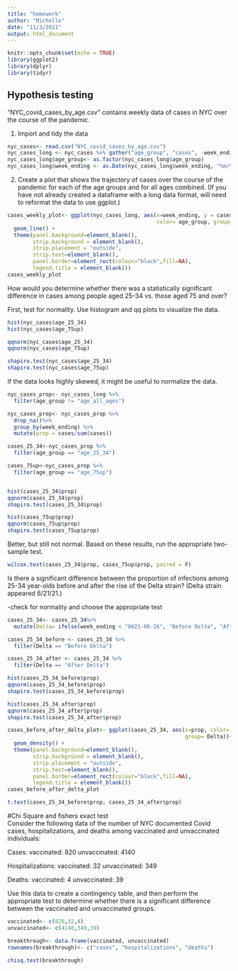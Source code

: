 ```yaml
---
title: "homework"
author: "Michelle"
date: "11/3/2021"
output: html_document
---
```


```r
knitr::opts_chunk$set(echo = TRUE)
library(ggplot2)
library(dplyr)
library(tidyr)
```

## Hypothesis testing

"NYC_covid_cases_by_age.csv" contains weekly data of cases in NYC over the course of the pandemic. 

1) Import and tidy the data
```r

nyc_cases<- read.csv("NYC_covid_cases_by_age.csv")
nyc_cases_long <- nyc_cases %>% gather("age_group", "cases", -week_ending)
nyc_cases_long$age_group<- as.factor(nyc_cases_long$age_group)
nyc_cases_long$week_ending <- as.Date(nyc_cases_long$week_ending, "%m/%d/%Y")
```

2) Create a plot that shows the trajectory of cases over the course of the pandemic for each of the age groups and for all ages combined. (If you have not already created a dataframe with a long data format, will need to reformat the data to use ggplot.)

```r
cases_weekly_plot<- ggplot(nyc_cases_long, aes(x=week_ending, y = cases, 
                                               color= age_group, group= age_group))+
  geom_line() +
  theme(panel.background=element_blank(), 
        strip.background = element_blank(),
        strip.placement = "outside",
        strip.text=element_blank(),
        panel.border=element_rect(colour="black",fill=NA),
        legend.title = element_blank())  
cases_weekly_plot

```

How would you determine whether there was a statistically significant difference in cases among people aged 25-34 vs. those aged 75 and over?  

First, test for normality. Use histogram and qq plots to visualize the data.

```r
hist(nyc_cases$age_25_34)
hist(nyc_cases$age_75up)

qqnorm(nyc_cases$age_25_34)
qqnorm(nyc_cases$age_75up)

shapiro.test(nyc_cases$age_25_34)  
shapiro.test(nyc_cases$age_75up)
```

If the data looks highly skewed, it might be useful to normalize the data.
```r
nyc_cases_prop<- nyc_cases_long %>%
  filter(age_group != "age_all_ages")

nyc_cases_prop<- nyc_cases_prop %>%
  drop_na()%>%
  group_by(week_ending) %>% 
  mutate(prop = cases/sum(cases))

cases_25_34<-nyc_cases_prop %>%
  filter(age_group == "age_25_34")

cases_75up<-nyc_cases_prop %>%
  filter(age_group == "age_75up")


hist(cases_25_34$prop)
qqnorm(cases_25_34$prop)
shapiro.test(cases_25_34$prop) 

hist(cases_75up$prop)
qqnorm(cases_75up$prop)
shapiro.test(cases_75up$prop)
```
Better, but still not normal. 
Based on these results, run the appropriate two-sample test.
```r
wilcox.test(cases_25_34$prop, cases_75up$prop, paired = F)
```

Is there a significant difference between the proportion of infections among 25-34 year-olds before and after the rise of the Delta strain? (Delta strain appeared 6/21/21.)

-check for normality and choose the appropriate test
```r
cases_25_34<- cases_25_34%>%
  mutate(Delta= ifelse(week_ending < "0021-06-26", "Before Delta", "After Delta"))

cases_25_34_before <- cases_25_34 %>%
  filter(Delta == "Before Delta")

cases_25_34_after <- cases_25_34 %>%
  filter(Delta == "After Delta")

hist(cases_25_34_before$prop)
qqnorm(cases_25_34_before$prop)
shapiro.test(cases_25_34_before$prop) 

hist(cases_25_34_after$prop)
qqnorm(cases_25_34_after$prop)
shapiro.test(cases_25_34_after$prop) 

cases_before_after_delta_plot<- ggplot(cases_25_34, aes(x=prop, color= Delta,
                                                        group= Delta))+
  geom_density() +
  theme(panel.background=element_blank(), 
        strip.background = element_blank(),
        strip.placement = "outside",
        strip.text=element_blank(),
        panel.border=element_rect(colour="black",fill=NA),
        legend.title = element_blank())  
cases_before_after_delta_plot

t.test(cases_25_34_before$prop, cases_25_34_after$prop)

```
#Chi Square and fishers exact test  
Consider the following data of the number of NYC documented Covid cases, hospitalizations, and deaths among vaccinated and unvaccinated individuals:

Cases:
vaccinated: 820
unvaccinated: 4140  

Hospitalizations:
vaccinated: 32
unvaccinated: 349

Deaths:
vaccinated: 4
unvaccinated: 39

Use this data to create a contingency table, and then perform the appropriate test to determine whether there is a significant difference between the vaccinated and unvaccinated groups.

```r
vaccinated<- c(820,32,4)
unvaccinated<- c(4140,349,39)

breakthrough<- data.frame(vaccinated, unvaccinated)
rownames(breakthrough)<- c("cases", "hospitalizations", "deaths")

chisq.test(breakthrough)
```







